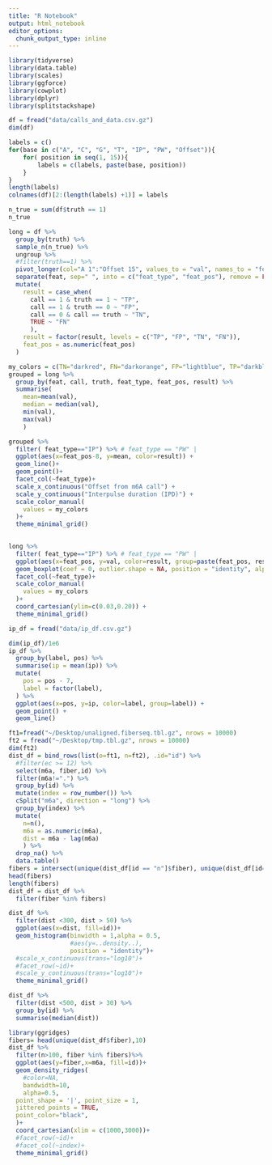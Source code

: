 ```yaml
---
title: "R Notebook"
output: html_notebook
editor_options: 
  chunk_output_type: inline
---
```


```r
library(tidyverse)
library(data.table)
library(scales)
library(ggforce)
library(cowplot)
library(dplyr)
library(splitstackshape)
```

```r
df = fread("data/calls_and_data.csv.gz")
dim(df)
```

```r
labels = c()
for(base in c("A", "C", "G", "T", "IP", "PW", "Offset")){
    for( position in seq(1, 15)){
        labels = c(labels, paste(base, position))
    }
}
length(labels)
colnames(df)[2:(length(labels) +1)] = labels

n_true = sum(df$truth == 1)
n_true
```

```r

long = df %>%
  group_by(truth) %>%
  sample_n(n_true) %>%
  ungroup %>%
  #filter(truth==1) %>%
  pivot_longer(col="A 1":"Offset 15", values_to = "val", names_to = "feat") %>%
  separate(feat, sep=" ", into = c("feat_type", "feat_pos"), remove = FALSE) %>%
  mutate(
    result = case_when(
      call == 1 & truth == 1 ~ "TP",
      call == 1 & truth == 0 ~ "FP",
      call == 0 & call == truth ~ "TN",
      TRUE ~ "FN"
      ),
    result = factor(result, levels = c("TP", "FP", "TN", "FN")),
    feat_pos = as.numeric(feat_pos)
  )
```

```r
my_colors = c(TN="darkred", FN="darkorange", FP="lightblue", TP="darkblue")
grouped = long %>% 
  group_by(feat, call, truth, feat_type, feat_pos, result) %>%
  summarise(
    mean=mean(val),
    median = median(val),
    min(val),
    max(val)
    ) 
```

```r
grouped %>%
  filter( feat_type=="IP") %>% # feat_type == "PW" |
  ggplot(aes(x=feat_pos-8, y=mean, color=result)) +
  geom_line()+
  geom_point()+
  facet_col(~feat_type)+
  scale_x_continuous("Offset from m6A call") +
  scale_y_continuous("Interpulse duration (IPD)") +
  scale_color_manual(
    values = my_colors
  )+
  theme_minimal_grid()
  
```

```r
long %>%
  filter( feat_type=="IP") %>% # feat_type == "PW" |
  ggplot(aes(x=feat_pos, y=val, color=result, group=paste(feat_pos, result))) +
  geom_boxplot(coef = 0, outlier.shape = NA, position = "identity", alpha=0.1) +
  facet_col(~feat_type)+
  scale_color_manual(
    values = my_colors
  )+
  coord_cartesian(ylim=c(0.03,0.20)) + 
  theme_minimal_grid()
```



```r
ip_df = fread("data/ip_df.csv.gz")
```


```r
dim(ip_df)/1e6
ip_df %>%
  group_by(label, pos) %>%
  summarise(ip = mean(ip)) %>%
  mutate(
    pos = pos - 7,
    label = factor(label),
  ) %>%
  ggplot(aes(x=pos, y=ip, color=label, group=label)) +
  geom_point() +
  geom_line()
```


```r
ft1=fread("~/Desktop/unaligned.fiberseq.tbl.gz", nrows = 10000) 
ft2 = fread("~/Desktop/tmp.tbl.gz", nrows = 10000)
dim(ft2)
dist_df = bind_rows(list(o=ft1, n=ft2), .id="id") %>%
  #filter(ec >= 12) %>%
  select(m6a, fiber,id) %>%
  filter(m6a!=".") %>%
  group_by(id) %>%
  mutate(index = row_number()) %>%
  cSplit("m6a", direction = "long") %>%
  group_by(index) %>%
  mutate(
    n=n(),
    m6a = as.numeric(m6a),
    dist = m6a - lag(m6a)
    ) %>%
  drop_na() %>%
  data.table()
fibers = intersect(unique(dist_df[id == "n"]$fiber), unique(dist_df[id=="o"]$fiber))
head(fibers)
length(fibers)
dist_df = dist_df %>%
  filter(fiber %in% fibers)
```

```r
dist_df %>%
  filter(dist <300, dist > 50) %>%
  ggplot(aes(x=dist, fill=id))+
  geom_histogram(binwidth = 1,alpha = 0.5, 
                 #aes(y=..density..),
                 position = "identity")+
  #scale_x_continuous(trans="log10")+
  #facet_row(~id)+
  #scale_y_continuous(trans="log10")+
  theme_minimal_grid() 

dist_df %>%
  filter(dist <500, dist > 30) %>%
  group_by(id) %>%
  summarise(median(dist))
```

```r
library(ggridges)
fibers= head(unique(dist_df$fiber),10)
dist_df %>%
  filter(n>100, fiber %in% fibers)%>%
  ggplot(aes(y=fiber,x=m6a, fill=id))+
  geom_density_ridges(
    #color=NA,
    bandwidth=10,
    alpha=0.5, 
  point_shape = '|', point_size = 1,
  jittered_points = TRUE,
  point_color="black",
  )+
  coord_cartesian(xlim = c(1000,3000))+
  #facet_row(~id)+
  #facet_col(~index)+
  theme_minimal_grid() 
```
